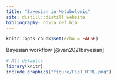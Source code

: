 ```yaml
---
title: "Bayesian in Metabolomic"
site: distill::distill_website
bibliography: novia_ref.bib
---
```


```r
knitr::opts_chunk$set(echo = FALSE)

```

    
Bayesian workflow [@van2021bayesian]

```r
# All defaults
library(knitr)
include_graphics("figure/Fig1_HTML.png")
```


